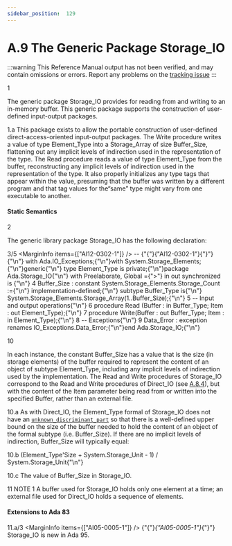 ```yaml
---
sidebar_position:  129
---
```


# A.9 The Generic Package Storage_IO

:::warning
This Reference Manual output has not been verified,
and may contain omissions or errors.
Report any problems on the [tracking issue](https://github.com/ada-lang-io/ada-lang-io/issues/20)
:::


<MarginText>1</MarginText>
<p>The generic package Storage_IO provides for reading from and writing to an in-memory buffer. This generic package supports the construction of user-defined input-output packages. <br /></p>

<MarginText>1.a</MarginText>
<Admonition type="aarm" aarm="reason" title="Reason: ">
<strong></strong>This package exists to allow the portable construction of user-defined direct-access-oriented input-output packages. The Write procedure writes a value of type Element_Type into a Storage_Array of size Buffer_Size, flattening out any implicit levels of indirection used in the representation of the type. The Read procedure reads a value of type Element_Type from the buffer, reconstructing any implicit levels of indirection used in the representation of the type. It also properly initializes any type tags that appear within the value, presuming that the buffer was written by a different program and that tag values for the&ldquo;same&rdquo; type might vary from one executable to another. <br /></Admonition>


#### Static Semantics

<MarginText>2</MarginText>
<p>The generic library package Storage_IO has the following declaration: <br /></p>

<MarginText>3/5</MarginText>
<MarginInfo items={["AI12-0302-1"]} />
<CodeBlock language="ada">
--  {"{"}{"AI12-0302-1"}{"}"}{"\n"} with Ada.IO_Exceptions;{"\n"}with System.Storage_Elements;{"\n"}generic{"\n"}   type Element_Type is private;{"\n"}package Ada.Storage_IO{"\n"}   with Preelaborate, Global ={">"} in out synchronized is {"\n"}
<MarginText>4</MarginText>
   Buffer_Size : constant System.Storage_Elements.Storage_Count :={"\n"}      implementation-defined;{"\n"}   subtype Buffer_Type is{"\n"}      System.Storage_Elements.Storage_Array(1..Buffer_Size);{"\n"}
<MarginText>5</MarginText>
   -- Input and output operations{"\n"}
<MarginText>6</MarginText>
   procedure Read (Buffer : in  Buffer_Type; Item : out Element_Type);{"\n"}
<MarginText>7</MarginText>
   procedure Write(Buffer : out Buffer_Type; Item : in  Element_Type);{"\n"}
<MarginText>8</MarginText>
   -- Exceptions{"\n"}
<MarginText>9</MarginText>
   Data_Error   : exception renames IO_Exceptions.Data_Error;{"\n"}end Ada.Storage_IO;{"\n"}

</CodeBlock>
<MarginText>10</MarginText>
<p>In each instance, the constant Buffer_Size has a value that is the size (in storage elements) of the buffer required to represent the content of an object of subtype Element_Type, including any implicit levels of indirection used by the implementation. The Read and Write procedures of Storage_IO correspond to the Read and Write procedures of Direct_IO (see <a href="../AA-A/AA-A.8#Subclause_A.8.4">A.8.4</a>), but with the content of the Item parameter being read from or written into the specified Buffer, rather than an external file.<br /></p>

<MarginText>10.a</MarginText>
<Admonition type="aarm" aarm="reason" title="Reason: ">
<strong></strong>As with Direct_IO, the Element_Type formal of Storage_IO does not have an <code><a href="../AA-3/AA-3.7#S0060">unknown_discriminant_part</a></code> so that there is a well-defined upper bound on the size of the buffer needed to hold the content of an object of the formal subtype (i.e. Buffer_Size). If there are no implicit levels of indirection, Buffer_Size will typically equal: <br /></Admonition>

<MarginText>10.b</MarginText>
<CodeBlock language="ada">
(Element_Type'Size + System.Storage_Unit - 1) / System.Storage_Unit{"\n"}

</CodeBlock>
<MarginText>10.c</MarginText>
<Admonition type="aarm" aarm="implementation-defined" title="Implementation defined: ">
<strong></strong>The value of Buffer_Size in Storage_IO.<br /></Admonition>

<MarginText>11</MarginText>
<Admonition type="aarm" aarm="note" title="Note: ">
NOTE 1   A buffer used for Storage_IO holds only one element at a time; an external file used for Direct_IO holds a sequence of elements. <br /></Admonition>


#### Extensions to Ada 83

<MarginText>11.a/3</MarginText>
<MarginInfo items={["AI05-0005-1"]} />
<Admonition type="aarm" aarm="note" title="Note: ">
{"{"}<em>{"AI05-0005-1"}</em>{"}"} <br />Storage_IO is new in Ada 95. <br /></Admonition>

